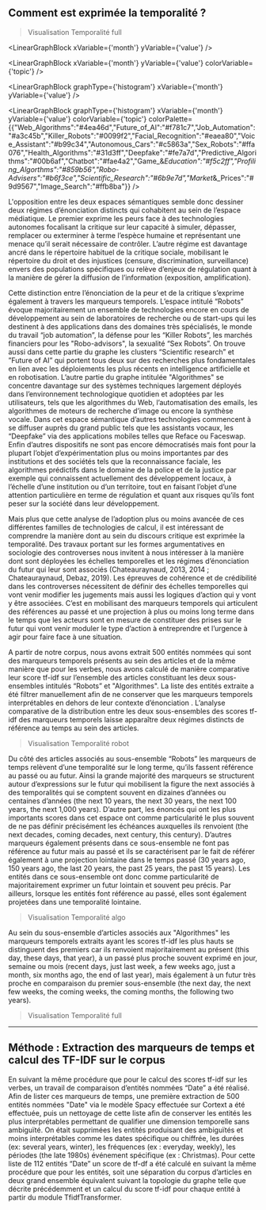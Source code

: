 
## Comment est exprimée la temporalité ? 

>Visualisation Temporalité full

<LinearGraphBlock 
  xVariable={'month'} 
  yVariable={'value'} 
/>

<LinearGraphBlock 
  xVariable={'month'} 
  yVariable={'value'} 
  colorVariable={'topic'}
/>

<LinearGraphBlock 
  graphType={'histogram'} 
  xVariable={'month'} 
  yVariable={'value'} 
/>

<LinearGraphBlock 
  graphType={'histogram'} 
  xVariable={'month'} 
  yVariable={'value'} 
  colorVariable={'topic'} 
  colorPalette={{"Web_Algorithms":"#4ea46d","Future_of_AI":"#f781c7","Job_Automation":"#a3c45b","Killer_Robots":"#0099f2","Facial_Recognition":"#eaea80","Voice_Assistant":"#b99c34","Autonomous_Cars":"#c5863a","Sex_Robots":"#ffa076","Health_Algorithms":"#31d3ff","Deepfake":"#fe7a7d","Predictive_Algorithms":"#00b6af","Chatbot":"#fae4a2","Game_&_Education":"#f5c2ff","Profiling_Algorthms":"#859b56","Robo-Advisers":"#b6f3ce","Scientific_Research":"#6b9e7d","Market_&_Prices":"#9d9567","Image_Search":"#ffb8ba"}}
/>

L'opposition entre les deux espaces sémantiques semble donc dessiner deux régimes d’énonciation distincts qui cohabitent au sein de l’espace médiatique. Le premier exprime les peurs face à des technologies autonomes focalisant la critique sur leur capacité à simuler, dépasser, remplacer ou exterminer à terme l’espèce humaine et représentant une menace qu’il serait nécessaire de contrôler. L’autre régime est davantage ancré dans le répertoire habituel de la critique sociale, mobilisant le répertoire du droit et des  injustices (censure, discrimination, surveillance) envers des populations spécifiques ou relève d’enjeux de régulation quant à la manière de gérer la diffusion de l’information (exposition, amplification).

Cette distinction entre l’énonciation de la peur et de la critique s’exprime également à travers les marqueurs temporels. L’espace intitulé “Robots” évoque majoritairement un ensemble de technologies encore en cours de développement au sein de laboratoires de recherche ou de start-ups qui les destinent à des applications dans des domaines très spécialisés, le monde du travail “job automation”, la défense pour les “Killer Robots”, les marchés financiers pour les "Robo-advisors", la sexualité “Sex Robots”. On trouve aussi dans cette partie du graphe les clusters “Scientific research” et ”Future of AI” qui portent tous deux sur des recherches plus fondamentales en lien avec les déploiements les plus récents en intelligence artificielle et en robotisation. L’autre partie du graphe intitulée "Algorithmes" se concentre davantage sur des systèmes techniques largement déployés dans l’environnement technologique quotidien et adoptées par les utilisateurs, tels que les algorithmes du Web, l’automatisation des emails, les algorithmes de moteurs de recherche d’image ou encore la synthèse vocale. Dans cet espace sémantique d’autres technologies commencent à se diffuser auprès du grand public tels que les assistants vocaux, les “Deepfake” via des applications mobiles telles que Reface ou Faceswap. Enfin d’autres dispositifs ne sont pas encore démocratisés mais font pour la plupart l’objet d’expérimentation plus ou moins importantes par des institutions et des sociétés tels que la reconnaissance faciale, les algorithmes prédictifs dans le domaine de la police et de la justice par exemple qui connaissent actuellement des développement locaux, à l’échelle d’une institution ou d’un territoire, tout en faisant l’objet d’une attention particulière en terme de régulation et quant aux risques qu’ils font peser sur la société dans leur développement. 

Mais plus que cette analyse de l’adoption plus ou moins avancée de ces différentes familles de technologies de calcul, il est intéressant de comprendre la manière dont au sein du discours critique est exprimée la temporalité. Des travaux portant sur les formes argumentatives en sociologie des controverses nous invitent à nous intéresser à la manière dont sont déployées les échelles temporelles et les régimes d’énonciation du futur qui leur sont associés (Chateauraynaud, 2013, 2014 ; Chateauraynaud, Debaz, 2019). Les épreuves de cohérence et de crédibilité dans les controverses nécessitent de définir des échelles temporelles qui vont venir modifier les jugements mais aussi les logiques d’action qui y vont y être associées. C’est en mobilisant des marqueurs temporels qui articulent des références au passé et une projection à plus ou moins long terme dans le temps que les acteurs sont en mesure de constituer des prises sur le futur qui vont venir moduler le type d’action à entreprendre et l’urgence à agir pour faire face à une situation. 

A partir de notre corpus, nous avons extrait 500 entités nommées qui sont des marqueurs temporels présents au sein des articles et de la même manière que pour les verbes, nous avons calculé de manière comparative leur score tf-idf sur l’ensemble des articles constituant les deux sous-ensembles intitulés “Robots” et "Algorithmes". La liste des entités extraite a été filtrer manuellement afin de ne conserver que les marqueurs temporels interprétables en dehors de leur contexte d’énonciation . L’analyse comparative de la distribution entre les deux sous-ensembles des scores tf-idf des marqueurs temporels laisse apparaître deux régimes distincts de référence au temps au sein des articles. 

>Visualisation Temporalité robot

Du côté des articles associés au sous-ensemble “Robots” les marqueurs de temps relèvent d’une temporalité sur le long terme, qu’ils fassent référence au passé ou au futur. Ainsi la grande majorité des marqueurs se structurent autour d’expressions sur le futur qui mobilisent la figure the next associés à des temporalités qui se comptent souvent en dizaines d’années ou centaines d’années (the next 10 years, the next 30 years, the next 100 years, the next 1,000 years). D’autre part, les énoncés qui ont les plus importants scores dans cet espace ont comme particularité le plus souvent de ne pas définir précisément les échéances auxquelles ils renvoient (the next decades, coming decades, next century, this century). D’autres marqueurs également présents dans ce sous-ensemble ne font pas référence au futur mais au passé et ils se caractérisent par le fait de référer également à une projection lointaine dans le temps passé (30 years ago, 150 years ago, the last 20 years, the past 25 years, the past 15 years). Les entités dans ce sous-ensemble ont donc comme particularité de majoritairement exprimer un futur lointain et souvent peu précis. Par ailleurs, lorsque les entités font référence au passé, elles sont également projetées dans une temporalité lointaine.

>Visualisation Temporalité algo

Au sein du sous-ensemble d’articles associés aux "Algorithmes" les marqueurs temporels extraits ayant les scores tf-idf les plus hauts se distinguent des premiers car ils renvoient majoritairement au présent (this day, these days, that year), à un passé plus proche souvent exprimé en jour, semaine ou mois (recent days, just last week, a few weeks ago, just a month, six months ago, the end of last year), mais également à un futur très proche en comparaison du premier sous-ensemble (the next day, the next few weeks, the coming weeks, the coming months, the following two years). 

>Visualisation Temporalité full


---

## Méthode : Extraction des marqueurs de temps et calcul des TF-IDF sur le corpus

En suivant la même procédure que pour le calcul des scores tf-idf sur les verbes, un travail de comparaison d’entités nommées “Date” a été réalisé. Afin de lister ces marqueurs de temps, une première extraction de 500 entités nommées "Date" via le modèle Spacy effectuée sur Cortext a été effectuée, puis un nettoyage de cette liste afin de conserver les entités les plus interprétables permettant de qualifier une dimension temporelle sans ambiguïté. On était supprimées les entités produisant des ambiguïtés et moins interprétables comme les dates spécifique ou chiffrée, les durées (ex: several years, winter), les fréquences (ex : everyday, weekly), les périodes (the late 1980s) événement spécifique (ex : Christmas). Pour cette liste de 112 entités “Date” un score de tf-df a été calculé en suivant la même procédure que pour les entités, soit une séparation du corpus d’articles en deux grand ensemble équivalent suivant la topologie du graphe telle que décrite précédemment et un calcul du score tf-idf pour chaque entité à partir du module TfidfTransformer.


